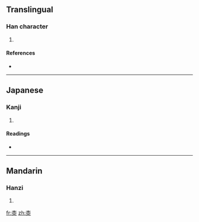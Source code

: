 ==Translingual==

===Han character===
{{Han char|rn=75|rad=木|as=07|sn=11|four=4023<sub>2</sub>|canj=木人水 (DOE)}}

# {{defn|Han|sort=木07}}

====References====
* {{Han ref|kx=0527.170|dkj=14818|dj=0916.100|hdz=21217.040|uh=687C|ud=26748|bh=D5C3|bd=54723}}

----

==Japanese==

===Kanji===
{{ja-kanji|grade=|rs=木07}}

# {{defn|Japanese|sort=木07}}

====Readings====
* {{ja-readings|on=[[しつ]] (shitsu)|kun=[[うるし]] (urushi)}}

----

==Mandarin==

===Hanzi===
{{cmn-hanzi|pin=[[qī]] ([[qi1]])|wg=ch'i<sup>1</sup>}}

# {{defn|Mandarin|sort=木07}}

[[fr:桼]]
[[zh:桼]]